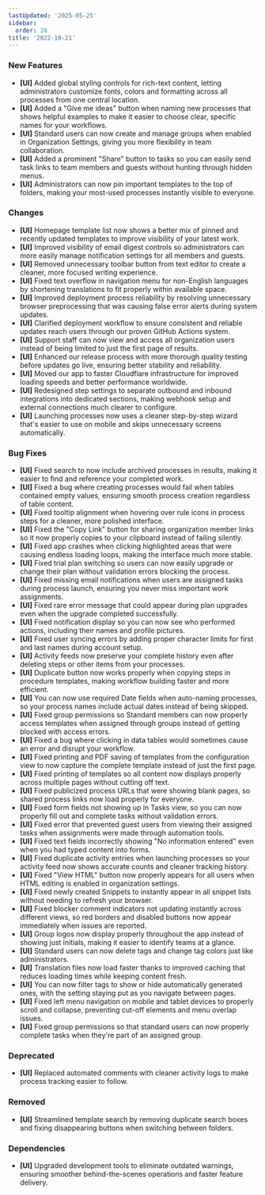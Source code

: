 ```yaml
---
lastUpdated: '2025-05-25'
sidebar:
  order: 28
title: '2022-10-21'
---
```


### New Features

- **[UI]** Added global styling controls for rich-text content, letting administrators customize fonts, colors and formatting across all processes from one central location.
- **[UI]** Added a "Give me ideas" button when naming new processes that shows helpful examples to make it easier to choose clear, specific names for your workflows.
- **[UI]** Standard users can now create and manage groups when enabled in Organization Settings, giving you more flexibility in team collaboration.
- **[UI]** Added a prominent "Share" button to tasks so you can easily send task links to team members and guests without hunting through hidden menus.
- **[UI]** Administrators can now pin important templates to the top of folders, making your most-used processes instantly visible to everyone.

### Changes

- **[UI]** Homepage template list now shows a better mix of pinned and recently updated templates to improve visibility of your latest work.
- **[UI]** Improved visibility of email digest controls so administrators can more easily manage notification settings for all members and guests.
- **[UI]** Removed unnecessary toolbar button from text editor to create a cleaner, more focused writing experience.
- **[UI]** Fixed text overflow in navigation menu for non-English languages by shortening translations to fit properly within available space.
- **[UI]** Improved deployment process reliability by resolving unnecessary browser preprocessing that was causing false error alerts during system updates.
- **[UI]** Clarified deployment workflow to ensure consistent and reliable updates reach users through our proven GitHub Actions system.
- **[UI]** Support staff can now view and access all organization users instead of being limited to just the first page of results.
- **[UI]** Enhanced our release process with more thorough quality testing before updates go live, ensuring better stability and reliability.
- **[UI]** Moved our app to faster Cloudflare infrastructure for improved loading speeds and better performance worldwide.
- **[UI]** Redesigned step settings to separate outbound and inbound integrations into dedicated sections, making webhook setup and external connections much clearer to configure.
- **[UI]** Launching processes now uses a cleaner step-by-step wizard that's easier to use on mobile and skips unnecessary screens automatically.

### Bug Fixes

- **[UI]** Fixed search to now include archived processes in results, making it easier to find and reference your completed work.
- **[UI]** Fixed a bug where creating processes would fail when tables contained empty values, ensuring smooth process creation regardless of table content.
- **[UI]** Fixed tooltip alignment when hovering over rule icons in process steps for a cleaner, more polished interface.
- **[UI]** Fixed the "Copy Link" button for sharing organization member links so it now properly copies to your clipboard instead of failing silently.
- **[UI]** Fixed app crashes when clicking highlighted areas that were causing endless loading loops, making the interface much more stable.
- **[UI]** Fixed trial plan switching so users can now easily upgrade or change their plan without validation errors blocking the process.
- **[UI]** Fixed missing email notifications when users are assigned tasks during process launch, ensuring you never miss important work assignments.
- **[UI]** Fixed rare error message that could appear during plan upgrades even when the upgrade completed successfully.
- **[UI]** Fixed notification display so you can now see who performed actions, including their names and profile pictures.
- **[UI]** Fixed user syncing errors by adding proper character limits for first and last names during account setup.
- **[UI]** Activity feeds now preserve your complete history even after deleting steps or other items from your processes.
- **[UI]** Duplicate button now works properly when copying steps in procedure templates, making workflow building faster and more efficient.
- **[UI]** You can now use required Date fields when auto-naming processes, so your process names include actual dates instead of being skipped.
- **[UI]** Fixed group permissions so Standard members can now properly access templates when assigned through groups instead of getting blocked with access errors.
- **[UI]** Fixed a bug where clicking in data tables would sometimes cause an error and disrupt your workflow.
- **[UI]** Fixed printing and PDF saving of templates from the configuration view to now capture the complete template instead of just the first page.
- **[UI]** Fixed printing of templates so all content now displays properly across multiple pages without cutting off text.
- **[UI]** Fixed publicized process URLs that were showing blank pages, so shared process links now load properly for everyone.
- **[UI]** Fixed form fields not showing up in Tasks view, so you can now properly fill out and complete tasks without validation errors.
- **[UI]** Fixed error that prevented guest users from viewing their assigned tasks when assignments were made through automation tools.
- **[UI]** Fixed text fields incorrectly showing "No information entered" even when you had typed content into forms.
- **[UI]** Fixed duplicate activity entries when launching processes so your activity feed now shows accurate counts and cleaner tracking history.
- **[UI]** Fixed "View HTML" button now properly appears for all users when HTML editing is enabled in organization settings.
- **[UI]** Fixed newly created Snippets to instantly appear in all snippet lists without needing to refresh your browser.
- **[UI]** Fixed blocker comment indicators not updating instantly across different views, so red borders and disabled buttons now appear immediately when issues are reported.
- **[UI]** Group logos now display properly throughout the app instead of showing just initials, making it easier to identify teams at a glance.
- **[UI]** Standard users can now delete tags and change tag colors just like administrators.
- **[UI]** Translation files now load faster thanks to improved caching that reduces loading times while keeping content fresh.
- **[UI]** You can now filter tags to show or hide automatically generated ones, with the setting staying put as you navigate between pages.
- **[UI]** Fixed left menu navigation on mobile and tablet devices to properly scroll and collapse, preventing cut-off elements and menu overlap issues.
- **[UI]** Fixed group permissions so that standard users can now properly complete tasks when they're part of an assigned group.

### Deprecated

- **[UI]** Replaced automated comments with cleaner activity logs to make process tracking easier to follow.

### Removed

- **[UI]** Streamlined template search by removing duplicate search boxes and fixing disappearing buttons when switching between folders.

### Dependencies

- **[UI]** Upgraded development tools to eliminate outdated warnings, ensuring smoother behind-the-scenes operations and faster feature delivery.